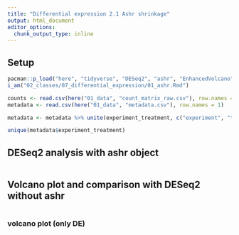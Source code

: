```yaml
---
title: "Differential expression 2.1 Ashr shrinkage"
output: html_document
editor_options: 
  chunk_output_type: inline
---
```


## Setup

```r
pacman::p_load("here", "tidyverse", "DESeq2", "ashr", "EnhancedVolcano")
i_am("02_classes/07_differential_expression/01_ashr.Rmd")
```

```r
counts <- read.csv(here("01_data", "count_matrix_raw.csv"), row.names = 1)
metadata <- read.csv(here("01_data", "metadata.csv"), row.names = 1)
```

```r
metadata <- metadata %>% unite(experiment_treatment, c("experiment", "treatment"))

unique(metadata$experiment_treatment)

```

## DESeq2 analysis with ashr object

```r

```

## Volcano plot and comparison with DESeq2 without ashr

```r

```

### volcano plot (only DE)
```r

```




